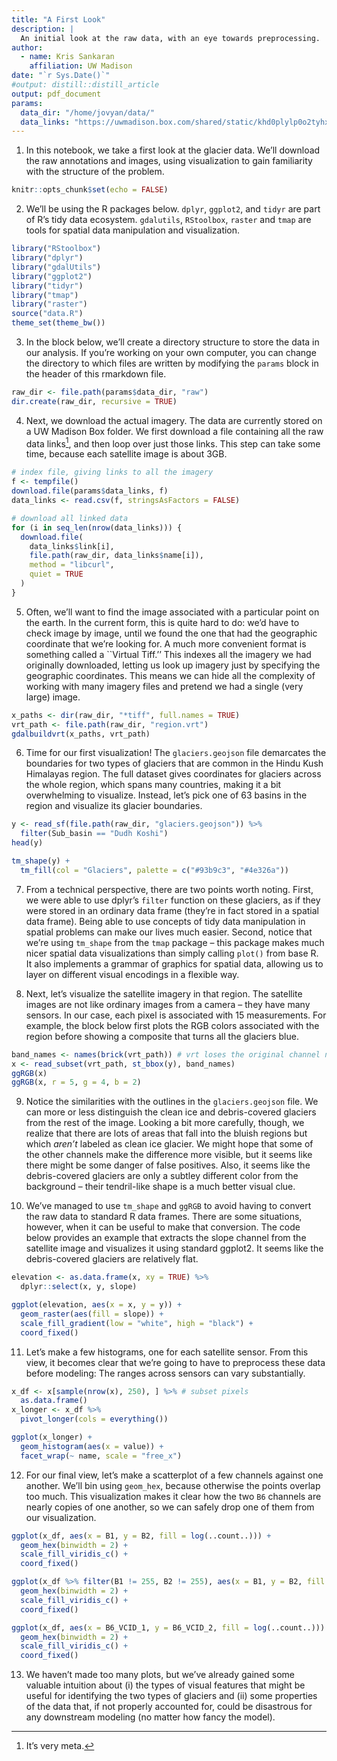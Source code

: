 ```yaml
---
title: "A First Look"
description: |
  An initial look at the raw data, with an eye towards preprocessing.
author:
  - name: Kris Sankaran
    affiliation: UW Madison
date: "`r Sys.Date()`"
#output: distill::distill_article
output: pdf_document
params:
  data_dir: "/home/jovyan/data/"
  data_links: "https://uwmadison.box.com/shared/static/khd0plylp0o2tyhxlpizjj9rz7n5czya.csv"
---
```


1. In this notebook, we take a first look at the glacier data. We'll download
the raw annotations and images, using visualization to gain familiarity with the
structure of the problem.

```r
knitr::opts_chunk$set(echo = FALSE)
```

2. We'll be using the R packages below. `dplyr`, `ggplot2`, and `tidyr` are part
of R's tidy data ecosystem. `gdalutils`, `RStoolbox`, `raster` and `tmap` are
tools for spatial data manipulation and visualization.

```r
library("RStoolbox")
library("dplyr")
library("gdalUtils")
library("ggplot2")
library("tidyr")
library("tmap")
library("raster")
source("data.R")
theme_set(theme_bw())
```

3. In the block below, we'll create a directory structure to store the data in
our analysis. If you're working on your own computer, you can change the
directory to which files are written by modifying the `params` block in the
header of this rmarkdown file.

```r
raw_dir <- file.path(params$data_dir, "raw")
dir.create(raw_dir, recursive = TRUE)
```
4. Next, we download the actual imagery. The data are currently stored on a UW
Madison Box folder. We first download a file containing all the raw data
links^[It's very meta.], and then loop over just those links. This step can take
some time, because each satellite image is about 3GB.

```r
# index file, giving links to all the imagery
f <- tempfile()
download.file(params$data_links, f)
data_links <- read.csv(f, stringsAsFactors = FALSE)

# download all linked data
for (i in seq_len(nrow(data_links))) {
  download.file(
    data_links$link[i], 
    file.path(raw_dir, data_links$name[i]),
    method = "libcurl",
    quiet = TRUE
  )
}
```

5. Often, we'll want to find the image associated with a particular point on the
earth. In the current form, this is quite hard to do: we'd have to check image
by image, until we found the one that had the geographic coordinate that we're
looking for. A much more convenient format is something called a ``Virtual
Tiff.'' This indexes all the imagery we had originally downloaded, letting us
look up imagery just by specifying the geographic coordinates. This means we can
hide all the complexity of working with many imagery files and pretend we had a
single (very large) image.

```r
x_paths <- dir(raw_dir, "*tiff", full.names = TRUE)
vrt_path <- file.path(raw_dir, "region.vrt")
gdalbuildvrt(x_paths, vrt_path)
```
6. Time for our first visualization! The `glaciers.geojson` file demarcates the
boundaries for two types of glaciers that are common in the Hindu Kush Himalayas
region. The full dataset gives coordinates for glaciers across the whole region,
which spans many countries, making it a bit overwhelming to visualize. Instead,
let's pick one of 63 basins in the region and visualize its glacier boundaries.

```r
y <- read_sf(file.path(raw_dir, "glaciers.geojson")) %>%
  filter(Sub_basin == "Dudh Koshi")
head(y)

tm_shape(y) +
  tm_fill(col = "Glaciers", palette = c("#93b9c3", "#4e326a"))
```

7. From a technical perspective, there are two points worth noting. First, we
were able to use dplyr's `filter` function on these glaciers, as if they were
stored in an ordinary data frame (they're in fact stored in a spatial data
frame). Being able to use concepts of tidy data manipulation in spatial problems
can make our lives much easier. Second, notice that we're using `tm_shape` from
the `tmap` package -- this package makes much nicer spatial data visualizations
than simply calling `plot()` from base R. It also implements a grammar of
graphics for spatial data, allowing us to layer on different visual encodings in
a flexible way.

8. Next, let's visualize the satellite imagery in that region. The satellite
images are not like ordinary images from a camera -- they have many sensors. In
our case, each pixel is associated with 15 measurements. For example, the block
below first plots the RGB colors associated with the region before showing a
composite that turns all the glaciers blue.

```r
band_names <- names(brick(vrt_path)) # vrt loses the original channel names
x <- read_subset(vrt_path, st_bbox(y), band_names)
ggRGB(x)
ggRGB(x, r = 5, g = 4, b = 2)
```

9. Notice the similarities with the outlines in the `glaciers.geojson` file. We
can more or less distinguish the clean ice and debris-covered glaciers from the rest of
the image. Looking a bit more carefully, though, we realize that there are lots
of areas that fall into the bluish regions but which *aren't* labeled as clean
ice glacier. We might hope that some of the other channels make the difference
more visible, but it seems like there might be some danger of false positives.
Also, it seems like the debris-covered glaciers are only a subtley different
color from the background -- their tendril-like shape is a much better visual
clue.

10. We've managed to use `tm_shape` and `ggRGB` to avoid having to convert the
raw data to standard R data frames. There are some situations, however, when it
can be useful to make that conversion. The code below provides an example that
extracts the slope channel from the satellite image and visualizes it using
standard ggplot2. It seems like the debris-covered glaciers are relatively flat.

```r
elevation <- as.data.frame(x, xy = TRUE) %>%
  dplyr::select(x, y, slope)

ggplot(elevation, aes(x = x, y = y)) +
  geom_raster(aes(fill = slope)) +
  scale_fill_gradient(low = "white", high = "black") +
  coord_fixed()
```
11. Let's make a few histograms, one for each satellite sensor. From this view,
it becomes clear that we're going to have to preprocess these data before
modeling: The ranges across sensors can vary substantially.

```r
x_df <- x[sample(nrow(x), 250), ] %>% # subset pixels
  as.data.frame()
x_longer <- x_df %>%
  pivot_longer(cols = everything())

ggplot(x_longer) +
  geom_histogram(aes(x = value)) +
  facet_wrap(~ name, scale = "free_x")
```

12. For our final view, let's make a scatterplot of a few channels against one
another. We'll bin using `geom_hex`, because otherwise the points overlap too
much. This visualization makes it clear how the two `B6` channels are nearly
copies of one another, so we can safely drop one of them from our visualization.

```r
ggplot(x_df, aes(x = B1, y = B2, fill = log(..count..))) +
  geom_hex(binwidth = 2) +
  scale_fill_viridis_c() +
  coord_fixed()

ggplot(x_df %>% filter(B1 != 255, B2 != 255), aes(x = B1, y = B2, fill = log(..count..))) +
  geom_hex(binwidth = 2) +
  scale_fill_viridis_c() +
  coord_fixed()

ggplot(x_df, aes(x = B6_VCID_1, y = B6_VCID_2, fill = log(..count..))) +
  geom_hex(binwidth = 2) +
  scale_fill_viridis_c() +
  coord_fixed()
```

13. We haven't made too many plots, but we've already gained some valuable
intuition about (i) the types of visual features that might be useful for
identifying the two types of glaciers and (ii) some properties of the data that,
if not properly accounted for, could be disastrous for any downstream modeling
(no matter how fancy the model).